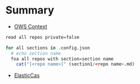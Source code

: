 # Summary

* [OWS Context](section1/ows-context.md)

```r

read all repos private=false

for all sections in .config.json
  # echo section name
  foa all repos with section=section name
    cat("[<repo name>]" (section1/<repo name>.md)

```
* [ElasticCas](section1/elasticCas.md)
